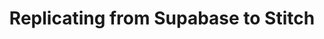 ---
id: 'replication-stitch'
title: 'Replicating from Supabase to Stitch'
description: 'How to set up Logical Replication with Stitch'
sidebar_label: 'Replicating to Stitch'
---